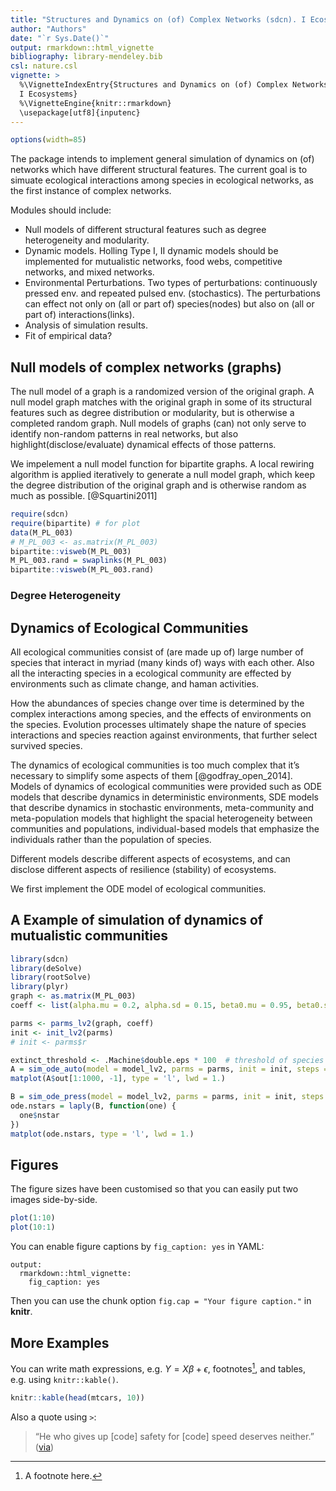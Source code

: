 ```yaml
---
title: "Structures and Dynamics on (of) Complex Networks (sdcn). I Ecosystems"
author: "Authors"
date: "`r Sys.Date()`"
output: rmarkdown::html_vignette
bibliography: library-mendeley.bib
csl: nature.csl
vignette: >
  %\VignetteIndexEntry{Structures and Dynamics on (of) Complex Networks (sdcn).
  I Ecosystems}
  %\VignetteEngine{knitr::rmarkdown}
  \usepackage[utf8]{inputenc}
---
```


```r
options(width=85)
```

The package intends to implement general simulation of dynamics on (of) networks
which have different structural features. The current goal is to simuate ecological interactions among species in ecological networks, as the first instance of complex networks.

Modules should include:

* Null models of different structural features such as degree heterogeneity and modularity.
* Dynamic models. Holling Type I, II dynamic models should be implemented for mutualistic networks, food webs, competitive networks, and mixed networks.
* Environmental Perturbations. Two types of perturbations: continuously pressed env. and repeated pulsed env. (stochastics). The perturbations can effect not only on (all or part of) species(nodes) but also on (all or part of) interactions(links).
* Analysis of simulation results. 
* Fit of empirical data?

## Null models of complex networks (graphs)
The null model of a graph is a randomized version of the original graph. A null model graph matches with the original graph in some of its structural features such as degree distribution or modularity, but is otherwise a completed random graph.
Null models of graphs (can) not only serve to identify non-random patterns in real networks, but also highlight(disclose/evaluate) dynamical effects of those patterns.

We impelement a null model function for bipartite graphs. A local rewiring algorithm is applied iteratively to generate a null model graph, which keep the degree distribution of the original graph and is otherwise random as much as possible. [@Squartini2011]

```r
require(sdcn)
require(bipartite) # for plot
data(M_PL_003)
# M_PL_003 <- as.matrix(M_PL_003)
bipartite::visweb(M_PL_003)
M_PL_003.rand = swaplinks(M_PL_003)
bipartite::visweb(M_PL_003.rand)

```

### Degree Heterogeneity

## Dynamics of Ecological Communities

All ecological communities consist of (are made up of) large number of species that interact in myriad (many kinds of) ways with each other. Also all the interacting species in a ecological community are effected by environments such as climate change, and haman activities.

How the abundances of species change over time is determined by the complex interactions among species, and the effects of environments on the species. Evolution processes ultimately shape the nature of species interactions and species reaction against environments, that further select survived species.

The dynamics of ecological communities is too much complex that it's necessary to simplify some aspects of them [@godfray_open_2014]. Models of dynamics of ecological communities were provided such as ODE models that describe dynamics in deterministic environments, SDE models that describe dynamics in stochastic environments, meta-community and meta-population models that highlight the spacial heterogeneity between communities and populations, individual-based models that emphasize the individuals rather than the population of species.

Different models describe different aspects of ecosystems, and can disclose different aspects of resilience (stability) of ecosystems.

We first implement the ODE model of ecological communities.

## A Example of simulation of dynamics of mutualistic communities
```r
library(sdcn)
library(deSolve)
library(rootSolve)
library(plyr)
graph <- as.matrix(M_PL_003)
coeff <- list(alpha.mu = 0.2, alpha.sd = 0.15, beta0.mu = 0.95, beta0.sd = 0.15, beta1.mu = 0.03, beta1.sd = 0.02, gamma.mu = 1, gamma.sd = 0.2, h.mu = 0.2, h.sd = 0.1, delta = 0.5)

parms <- parms_lv2(graph, coeff)
init <- init_lv2(parms)
# init <- parms$r

extinct_threshold <- .Machine$double.eps * 100  # threshold of species
A = sim_ode_auto(model = model_lv2, parms = parms, init = init, steps = 1000, stepwise = 0.1, extinct_threshold = extinct_threshold)
matplot(A$out[1:1000, -1], type = 'l', lwd = 1.)

B = sim_ode_press(model = model_lv2, parms = parms, init = init, steps = 1000, stepwise = 0.1, extinct_threshold = extinct_threshold, perturb = perturb_growthrate, iter_steps = 150, isout = T, r.delta = 0.005)
ode.nstars = laply(B, function(one) {
  one$nstar
})
matplot(ode.nstars, type = 'l', lwd = 1.)

```


## Figures

The figure sizes have been customised so that you can easily put two images side-by-side. 

```r
plot(1:10)
plot(10:1)
```

You can enable figure captions by `fig_caption: yes` in YAML:

    output:
      rmarkdown::html_vignette:
        fig_caption: yes

Then you can use the chunk option `fig.cap = "Your figure caption."` in **knitr**.

## More Examples

You can write math expressions, e.g. $Y = X\beta + \epsilon$, footnotes^[A footnote here.], and tables, e.g. using `knitr::kable()`.

```r
knitr::kable(head(mtcars, 10))
```

Also a quote using `>`:

> "He who gives up [code] safety for [code] speed deserves neither."
([via](https://twitter.com/hadleywickham/status/504368538874703872))
